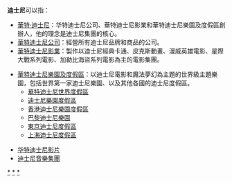 '''迪士尼'''可以指：
* [[華特·迪士尼|華特·迪士尼]]：华特迪士尼公司、華特迪士尼影業和華特迪士尼樂園及度假區創辦人，他的理念是迪士尼集團的核心。
* [[華特迪士尼公司|華特迪士尼公司]]：經營所有迪士尼品牌和商品的公司。
* [[華特迪士尼影業|華特迪士尼影業]]：製作以迪士尼經典卡通、皮克斯動畫、漫威英雄電影、星際大戰系列電影、加勒比海盜系列電影為主的電影集團。

* [[華特迪士尼樂園及度假區|華特迪士尼樂園及度假區]]：以迪士尼電影和魔法夢幻為主題的世界級主題樂園，包括世界第一家迪士尼樂園、以及其他各國的迪士尼度假區。
** [[華特迪士尼世界度假區|華特迪士尼世界度假區]]
** [[迪士尼樂園度假區|迪士尼樂園度假區]]
** [[香港迪士尼樂園度假區|香港迪士尼樂園度假區]]
** [[巴黎迪士尼樂園|巴黎迪士尼樂園]]
** [[東京迪士尼度假區|東京迪士尼度假區]]
** [[上海迪士尼度假區|上海迪士尼度假區]]

* [[华特迪士尼影片|华特迪士尼影片]]
* [[迪士尼音樂集團|迪士尼音樂集團]]

{{disambig|Cat=三字消歧义}}
[[Category:迪士尼樂園|*]]
[[Category:香港迪士尼樂園|*]]
[[Category:東京迪士尼度假區|*]]